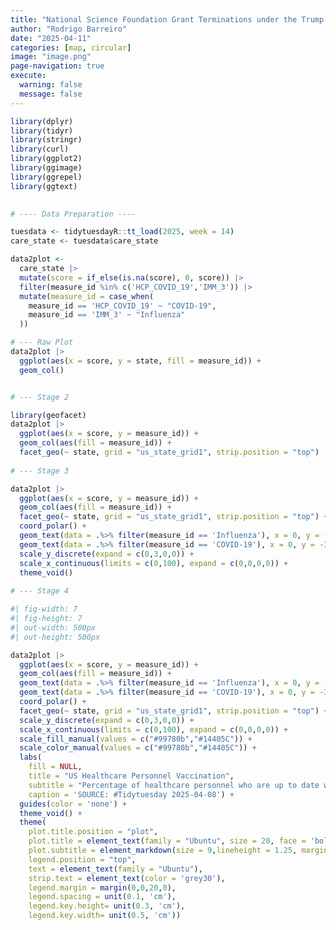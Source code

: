 ```yaml
---
title: "National Science Foundation Grant Terminations under the Trump Administration"
author: "Rodrigo Barreiro"
date: "2025-04-11"
categories: [map, circular]
image: "image.png"
page-navigation: true
execute: 
  warning: false
  message: false
---
```


```r
library(dplyr)
library(tidyr)
library(stringr)
library(curl)
library(ggplot2)
library(ggimage)
library(ggrepel)
library(ggtext)
  

# ---- Data Preparation ----

tuesdata <- tidytuesdayR::tt_load(2025, week = 14)
care_state <- tuesdata$care_state

data2plot <- 
  care_state |>
  mutate(score = if_else(is.na(score), 0, score)) |>
  filter(measure_id %in% c('HCP_COVID_19','IMM_3')) |>
  mutate(measure_id = case_when(
    measure_id == 'HCP_COVID_19' ~ "COVID-19",
    measure_id == 'IMM_3' ~ "Influenza"
  ))

# --- Raw Plot
data2plot |>
  ggplot(aes(x = score, y = state, fill = measure_id)) +
  geom_col()


# --- Stage 2

library(geofacet)
data2plot |>
  ggplot(aes(x = score, y = measure_id)) +
  geom_col(aes(fill = measure_id)) +
  facet_geo(~ state, grid = "us_state_grid1", strip.position = "top")
  
# --- Stage 3

data2plot |>
  ggplot(aes(x = score, y = measure_id)) +
  geom_col(aes(fill = measure_id)) +
  facet_geo(~ state, grid = "us_state_grid1", strip.position = "top") +
  coord_polar() +
  geom_text(data = .%>% filter(measure_id == 'Influenza'), x = 0, y = -1, aes(label = scales::percent(score/100, accuracy = 1), color = measure_id), size = 2.5,fontface = "bold") +
  geom_text(data = .%>% filter(measure_id == 'COVID-19'), x = 0, y = -3, aes(label = scales::percent(score/100, accuracy = 1), color = measure_id), size = 2.5,fontface = "bold") +
  scale_y_discrete(expand = c(0,3,0,0)) +
  scale_x_continuous(limits = c(0,100), expand = c(0,0,0,0)) +
  theme_void()
  
# --- Stage 4
```



```r
#| fig-width: 7
#| fig-height: 7
#| out-width: 500px
#| out-height: 500px

data2plot |>
  ggplot(aes(x = score, y = measure_id)) +
  geom_col(aes(fill = measure_id)) +
  geom_text(data = .%>% filter(measure_id == 'Influenza'), x = 0, y = -1, aes(label = scales::percent(score/100, accuracy = 1), color = measure_id), size = 2.5,fontface = "bold") +
  geom_text(data = .%>% filter(measure_id == 'COVID-19'), x = 0, y = -3, aes(label = scales::percent(score/100, accuracy = 1), color = measure_id), size = 2.5,fontface = "bold") +
  coord_polar() +
  facet_geo(~ state, grid = "us_state_grid1", strip.position = "top") +
  scale_y_discrete(expand = c(0,3,0,0)) +
  scale_x_continuous(limits = c(0,100), expand = c(0,0,0,0)) +
  scale_fill_manual(values = c("#99780b","#14405C")) +
  scale_color_manual(values = c("#99780b","#14405C")) +
  labs(
    fill = NULL, 
    title = "US Healthcare Personnel Vaccination", 
    subtitle = "Percentage of healthcare personnel who are up to date with COVID-19 or Influenza vaccinations on US (2024)",
    caption = 'SOURCE: #Tidytuesday 2025-04-08') +
  guides(color = 'none') +
  theme_void() +
  theme(
    plot.title.position = "plot",
    plot.title = element_text(family = "Ubuntu", size = 20, face = 'bold'),
    plot.subtitle = element_markdown(size = 9,lineheight = 1.25, margin = margin(5,0,20,0)),
    legend.position = "top",
    text = element_text(family = "Ubuntu"),
    strip.text = element_text(color = 'grey30'),
    legend.margin = margin(0,0,20,0),
    legend.spacing = unit(0.1, 'cm'),
    legend.key.height= unit(0.3, 'cm'),
    legend.key.width= unit(0.5, 'cm'))

```
